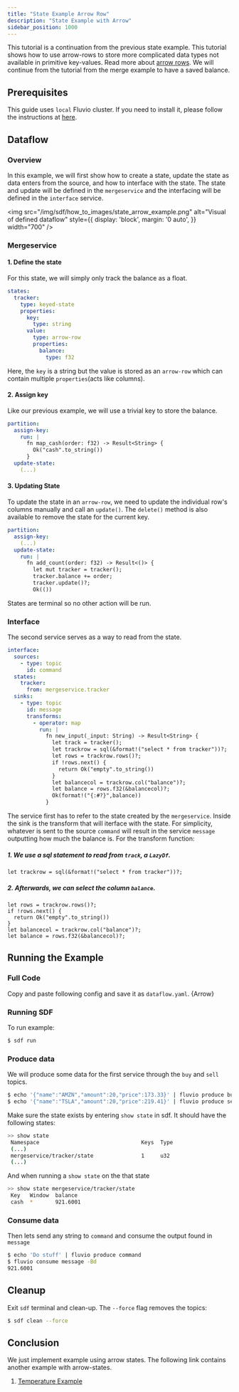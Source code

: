 ```yaml
---
title: "State Example Arrow Row"
description: "State Example with Arrow"
sidebar_position: 1000
---
```



This tutorial is a continuation from the previous state example. This tutorial shows how to use arrow-rows to store more complicated data types not available in primitive key-values. Read more about [arrow rows][arrow]. We will continue from the tutorial from the merge example to have a saved balance.

## Prerequisites

This guide uses `local` Fluvio cluster. If you need to install it, please follow the instructions at [here][installation].

## Dataflow

### Overview
In this example, we will first show how to create a state, update the state as data enters from the source, and how to interface with the state. The state and update will be defined in the `mergeservice` and the interfacing will be defined in the `interface` service.

<img src="/img/sdf/how_to_images/state_arrow_example.png" alt="Visual of defined dataflow"  style={{ display: 'block', margin: '0 auto', }} width="700" />

### Mergeservice

#### 1. Define the state

For this state, we will simply only track the balance as a float.

```YAML
states:
  tracker: 
    type: keyed-state
    properties:
      key: 
        type: string
      value: 
        type: arrow-row
        properties:
          balance:
            type: f32
```

Here, the `key` is a string but the value is stored as an `arrow-row` which can contain multiple `properties`(acts like columns).

#### 2. Assign key
Like our previous example, we will use a trivial key to store the balance. 
```YAML
partition:
  assign-key:
    run: |
      fn map_cash(order: f32) -> Result<String> {
        Ok("cash".to_string())
      }
  update-state:
    (...)
```
#### 3. Updating State
To update the state in an `arrow-row`, we need to update the individual row's columns manually and call an `update()`. The `delete()` method is also available to remove the state for the current key.
```YAML
partition:
  assign-key:
    (...)
  update-state:
    run: |
      fn add_count(order: f32) -> Result<()> {
        let mut tracker = tracker();
        tracker.balance += order; 
        tracker.update()?;
        Ok(())
```

States are terminal so no other action will be run.

### Interface
The second service serves as a way to read from the state.

```YAML
interface:
  sources:
    - type: topic
      id: command
  states:
    tracker:
      from: mergeservice.tracker
  sinks:
    - type: topic
      id: message
      transforms:
        - operator: map 
          run: |
            fn new_input(_input: String) -> Result<String> {
              let track = tracker();
              let trackrow = sql(&format!("select * from tracker"))?;
              let rows = trackrow.rows()?;
              if !rows.next() {
                return Ok("empty".to_string())
              }
              let balancecol = trackrow.col("balance")?;
              let balance = rows.f32(&balancecol)?;
              Ok(format!("{:#?}",balance))
            }
```
The service first has to refer to the state created by the `mergeservice`. Inside the sink is the transform that will iterface with the state. For simplicity, whatever is sent to the source `command` will result in the service `message` outputting how much the balance is. For the transform function:
##### 1. We use a sql statement to read from `track`, a `LazyDf`.  
```
let trackrow = sql(&format!("select * from tracker"))?;
```
##### 2. Afterwards, we can select the column `balance`.
```
let rows = trackrow.rows()?;
if !rows.next() {
  return Ok("empty".to_string())
}
let balancecol = trackrow.col("balance")?;
let balance = rows.f32(&balancecol)?;
```


## Running the Example
### Full Code
Copy and paste following config and save it as `dataflow.yaml`.
<CodeBlock language="yaml">{Arrow}</CodeBlock>

### Running SDF
To run example:
```bash copy="cmd"
$ sdf run
```

### Produce data
We will produce some data for the first service through the `buy` and `sell` topics. 
```bash copy="cmd"
$ echo '{"name":"AMZN","amount":20,"price":173.33}' | fluvio produce buy
$ echo '{"name":"TSLA","amount":20,"price":219.41}' | fluvio produce sell
```
Make sure the state exists by entering `show state` in sdf. It should have the following states:
```bash copy="cmd"
>> show state
 Namespace                                Keys  Type   
 (...)
 mergeservice/tracker/state               1     u32    
 (...)
```
And when running a `show state` on the that state
```bash copy="cmd"
>> show state mergeservice/tracker/state
 Key   Window  balance  
 cash  *       921.6001
```

### Consume data
Then lets send any string to `command` and consume the output found in `message`
```bash copy="cmd"
$ echo 'Do stuff' | fluvio produce command
$ fluvio consume message -Bd
921.6001
```

## Cleanup

Exit `sdf` terminal and clean-up. The `--force` flag removes the topics:

```bash copy="cmd"
$ sdf clean --force
```


## Conclusion

We just implement example using arrow states. The following link contains another example with arrow-states.
1. [Temperature Example][github_arrow_1]


[installation]: /docs/fluvio/quickstart#install-fluvio
[arrow]: ../concepts/sql.mdx#dataframe-states
[github_arrow_1]: https://github.com/infinyon/stateful-dataflows-examples/tree/main/primitives/update-state